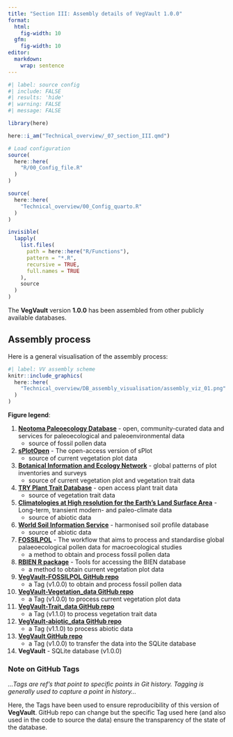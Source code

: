 ```yaml
---
title: "Section III: Assembly details of VegVault 1.0.0"
format:
  html:
    fig-width: 10
  gfm:
    fig-width: 10
editor: 
  markdown: 
    wrap: sentence
---
```

```r
#| label: source config
#| include: FALSE
#| results: 'hide'
#| warning: FALSE
#| message: FALSE

library(here)

here::i_am("Technical_overview/_07_section_III.qmd")

# Load configuration
source(
  here::here(
    "R/00_Config_file.R"
  )
)

source(
  here::here(
    "Technical_overview/00_Config_quarto.R"
  )
)

invisible(
  lapply(
    list.files(
      path = here::here("R/Functions"),
      pattern = "*.R",
      recursive = TRUE,
      full.names = TRUE
    ),
    source
  )
)
```

The **VegVault** version **1.0.0** has been assembled from other publicly available databases. 


## Assembly process

Here is a general visualisation of the assembly process:

```r
#| label: VV assembly scheme
knitr::include_graphics(
  here::here(
    "Technical_overview/DB_assembly_visualisation/assembly_viz_01.png"
  )
)
```

**Figure legend**:

1. **[Neotoma Paleoecology Database](https://www.neotomadb.org/)** - open, community-curated data and services for paleoecological and paleoenvironmental data
     * source of fossil pollen data 
2. **[sPlotOpen](https://idiv-biodiversity.de/en/splot/splotopen.html)** - The open-access version of sPlot
     * source of current vegetation plot data
3. **[Botanical Information and Ecology Network](https://bien.nceas.ucsb.edu/bien/)** - global patterns of plot inventories and surveys
    * source of current vegetation plot and vegetation trait data
4.  **[TRY Plant Trait Database](https://www.try-db.org/TryWeb/Home.php)** - open access plant trait data 
    * source of vegetation trait data
5. **[Climatologies at High resolution for the Earth’s Land Surface Area](https://chelsa-climate.org/)** - Long-term, transient modern- and paleo-climate data
    * source of abiotic data
6. **[World Soil Information Service](https://www.isric.org/explore/wosis)** - harmonised soil profile database
    * source of abiotic data
7.  **[FOSSILPOL](https://hope-uib-bio.github.io/FOSSILPOL-website/)** - The workflow that aims to process and standardise global palaeoecological pollen data for macroecological studies
    * a method to obtain and process fossil pollen data
8.  **[RBIEN R package](https://github.com/bmaitner/RBIEN)** - Tools for accessing the BIEN database
    * a method to obtain current vegetation plot data 
9.  **[VegVault-FOSSILPOL GitHub repo](https://github.com/OndrejMottl/VegVault-FOSSILPOL/tree/v1.0.0)**
    * a Tag (v1.0.0) to obtain and process fossil pollen data
10. **[VegVault-Vegetation_data GitHub repo](https://github.com/OndrejMottl/VegVault-Vegetation_data/tree/v1.0.0)**
    * a Tag (v1.0.0) to process current vegetation plot data
11. **[VegVault-Trait_data GitHub repo](https://github.com/OndrejMottl/VegVault-Trait_data/tree/v1.1.0)**
    * a Tag (v1.1.0) to process vegetation trait data
12. **[VegVault-abiotic_data GitHub repo](https://github.com/OndrejMottl/VegVault-abiotic_data/tree/v1.1.0)**
    * a Tag (v1.1.0) to process abiotic data
13. **[VegVault GitHub repo](https://github.com/OndrejMottl/VegVault)**
    * a Tag (v1.0.0) to transfer the data into the SQLite database
14. **VegVault** - SQLite database (v1.0.0)

### Note on GitHub Tags

*...Tags are ref's that point to specific points in Git history. Tagging is generally used to capture a point in history...* 

Here, the Tags have been used to ensure reproducibility of this version of **VegVault**. GitHub repo can change but the specific Tag used here (and also used in the code to source the data) ensure the transparency of the state of the database. 